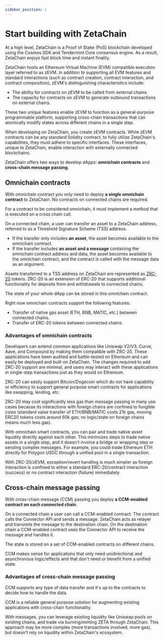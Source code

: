 ```yaml
---
sidebar_position: 1
---
```


# Start building with ZetaChain

At a high level, ZetaChain is a Proof of Stake (PoS) blockchain developed using
the Cosmos SDK and Tendermint Core consensus engine. As a result, ZetaChain
enjoys fast block time and instant finality.

ZetaChain hosts an Ethereum Virtual Machine (EVM) compatible execution layer
referred to as zEVM. In addition to supporting all EVM features and standard
interactions (such as contract creation, contract interaction, and contract
composition), zEVM's distinguishing characteristics include:

- The ability for contracts on zEVM to be called from external chains
- The capacity for contracts on zEVM to generate outbound transactions on
  external chains.

These two unique features enable zEVM to function as a general-purpose
programmable platform, supporting cross-chain transactions that can atomically
modify states across different chains in a single step.

When developing on ZetaChain, you create zEVM contracts. While zEVM contracts
can be any standard Solidity contract, to fully utilize ZetaChain's
capabilities, they must adhere to specific interfaces. These interfaces, unique
to ZetaChain, enable interaction with externally connected blockchains.

ZetaChain offers two ways to develop dApps: **omnichain contracts** and
**cross-chain message passing**.

## Omnichain contracts

With omnichain contract you only need to deploy **a single omnichain contract**
to ZetaChain. No contracts on connected chains are required.

For a contract to be considered omnichain, it must implement a method that is
executed on a cross chain call.

On a connected chain, a user can transfer an asset to a ZetaChain address,
referred to as a Threshold Signature Scheme (TSS) address.

- If the transfer only includes **an asset**, the asset becomes available to the
  omnichain contract.
- If the transfer includes **an asset and a message** containing the omnichain
  contract address and data, the asset becomes available to the omnichain
  contract, and the contract is called with the message data as an argument.

Assets transferred to a TSS address on ZetaChain are represented as
[ZRC-20](/developers/omnichain/zrc-20) tokens. ZRC-20 is an extension of ERC-20
that supports additional functionality for deposits from and withdrawals to
connected chains.

The state of your whole dApp can be stored in this omnichain contract.

Right now omnichain contracts support the following features:

- Transfer of native gas asset (ETH, BNB, MATIC, etc.) between connected chains.
- Transfer of ERC-20 tokens between connected chains.

### Advantages of omnichain contracts

Developers can extend common applications like Uniswap V2/V3, Curve, Aave, and
Compound by making them compatible with ZRC-20. These applications have been
audited and battle-tested on Ethereum and can easily be deployed and built on
ZetaChain. The changes required to add ZRC-20 support are minimal, and users may
interact with these applications in single-step transactions just as they would
on Ethereum.

ZRC-20 can easily support Bitcoin/Dogecoin which do not have capability or
efficiency to support general purpose smart contracts for applications like
swapping, lending, etc.

ZRC-20 may cost significantly less gas than message passing in many use cases
because its interactions with foreign chains are confined to fungible coins
(standard value transfer of ETH/BNB/MATIC costs 21k gas, moving ERC20 tokens
costs around 60k gas; no logic/state on foreign chains means much less gas).

With omnichain smart contracts, you can pair and trade native asset liquidity
directly against each other. This minimizes steps to trade native assets in a
single step, and it doesn't involve a bridge or wrapping step or sending complex
messages. For example, you could trade Ethereum ETH directly for Polygon USDC
through a unified pool in a single transaction.

With ZRC-20/zEVM, exception/revert handling is much simpler as foreign
interaction is confined to either a standard ERC-20/contract interaction
(success) or no contract interaction (failure) immediately.

## Cross-chain message passing

With cross-chain message (CCM) passing you deploy **a CCM-enabled contract on
each connected chain**.

On a connected chain a user can call a CCM-enabled contract. The contract calls
the Connector API and sends a message. ZetaChain acts as relayer and transmits
the message to the destination chain. On the destination chain a CCM-enabled
contract uses the Connector API to receive the message and handles it.

The state is stored on a set of CCM-enabled contracts on different chains.

CCM makes sense for applications that only need unidirectional and asynchronous
logic/effects and that don't need or benefit from a unified state.

### Advantages of cross-chain message passing

CCM supports any type of data transfer and it's up to the contracts to decide
how to handle the data.

CCM is a reliable general purpose solution for augmenting existing applications
with cross-chain functionality.

With messages, you can leverage existing liquidity like Uniswap pools on
existing chains, and trade via burning/minting ZETA through ZetaChain. This
approach may be more complex (more transactions involved, more gas), but doesn't
rely on liquidity within ZetaChain's ecosystem.
